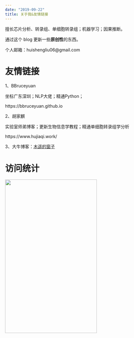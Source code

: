 ```yaml
---
date: "2019-09-22"
title: 关于我&友情链接
---
```


擅长芯片分析、转录组、单细胞转录组；机器学习；因果推断。

通过这个 blog 更新一些**原创性**的东西。

个人邮箱：huishengliu06@gmail.com


# 友情链接

1、BBruceyuan

坐标广东深圳；NLP大佬；精通Python；

https://bbruceyuan.github.io

2、胡家麒

实验室师弟博客；更新生物信息学教程；精通单细胞转录组学分析

https://www.hujiaqi.work/

3、大牛博客：[木遥的窗子](http://blog.farmostwood.net/)

# 访问统计

<a href="https://clustrmaps.com/site/1bh84"  title="Visit tracker">
<img src="//www.clustrmaps.com/map_v2.png?d=6OdlYrS-YndDpRR45OCirySfN9jJkicjGzAmZfeOzC0&cl=ffffff" width = "300" height = "500" /></a>
